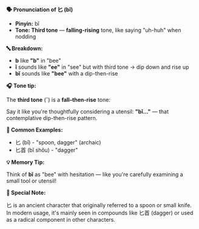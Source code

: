 **🗣️ Pronunciation of 匕 (bǐ)**

- **Pinyin:** bǐ
- **Tone: Third tone** — **falling-rising** tone, like saying "uh-huh" when nodding

**🔤 Breakdown:**

- **b** like **"b"** in "bee"
- **ǐ** sounds like **"ee"** in "see" but with third tone → dip down and rise up
- **bǐ** sounds like **"bee"** with a dip-then-rise

**🎧 Tone tip:**

The **third tone** (ˇ) is a **fall–then-rise** tone:

Say it like you're thoughtfully considering a utensil: **"bǐ..."** — that contemplative
dip-then-rise pattern.

**📝 Common Examples:**

- 匕 (bǐ) - "spoon, dagger" (archaic)
- 匕首 (bǐ shǒu) - "dagger"

**💡 Memory Tip:**

Think of **bǐ** as "bee" with hesitation — like you're carefully examining a small tool or utensil!

**📍 Special Note:**

匕 is an ancient character that originally referred to a spoon or small knife. In modern usage, it's
mainly seen in compounds like 匕首 (dagger) or used as a radical component in other characters.
